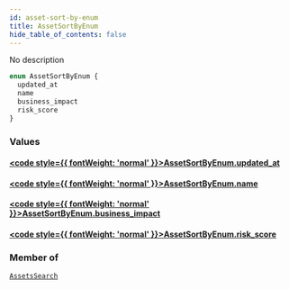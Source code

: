```yaml
---
id: asset-sort-by-enum
title: AssetSortByEnum
hide_table_of_contents: false
---
```








No description

```graphql
enum AssetSortByEnum {
  updated_at
  name
  business_impact
  risk_score
}
```


### Values

#### [<code style={{ fontWeight: 'normal' }}>AssetSortByEnum.<b>updated_at</b></code>](#) 
> 
> 

#### [<code style={{ fontWeight: 'normal' }}>AssetSortByEnum.<b>name</b></code>](#) 
> 
> 

#### [<code style={{ fontWeight: 'normal' }}>AssetSortByEnum.<b>business_impact</b></code>](#) 
> 
> 

#### [<code style={{ fontWeight: 'normal' }}>AssetSortByEnum.<b>risk_score</b></code>](#) 
> 
> 



### Member of

[`AssetsSearch`](/api/graphql/documentation/inputs/assets-search)  <Badge class="secondary" text="input"/>



